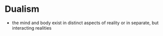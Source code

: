 # Dualism
- the mind and body exist in distinct aspects of reality or in separate, but interacting realities
